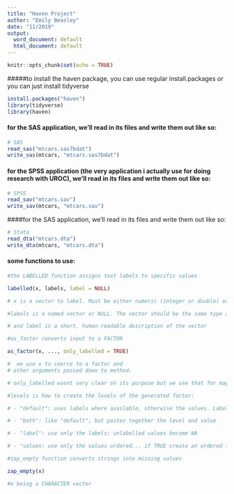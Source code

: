 ```yaml
---
title: "Haven Project"
author: "Emily Beasley"
date: "11/2019"
output:
  word_document: default
  html_document: default
---
```


```r
knitr::opts_chunk$set(echo = TRUE)
```

#####to install the haven package, you can use regular install.packages _or_ you can just install tidyverse

```r
install.packages("haven")
library(tidyverse)
library(haven)

```

#### for the SAS application, we'll read in its files and write them out like so:

```r
# SAS
read_sas("mtcars.sas7bdat")
write_sas(mtcars, "mtcars.sas7bdat")
```

#### for the SPSS application (the very application i actually use for doing research with UROC), we'll read in its files and write them out like so:

```r
# SPSS
read_sav("mtcars.sav")
write_sav(mtcars, "mtcars.sav")
```

####for the SAS application, we'll read in its files and write them out like so:

```r
# Stata
read_dta("mtcars.dta")
write_dta(mtcars, "mtcars.dta")
```

#### some functions to use:

```r
#the LABELLED function assigns text labels to specific values

labelled(x, labels, label = NULL)

# x is a vector to label. Must be either numeric (integer or double) or character.

#labels is a named vector or NULL. The vector should be the same type as x. Unlike factors, labels don't need to be exhaustive: only a fraction of the values might be labelled

# and label is a short, human-readable description of the vector

```

```r
#as_factor converts input to a FACTOR

as_factor(x, ..., only_labelled = TRUE)

#  we use x to coerce to a factor and
# other arguments passed down to method.

# only_labelled wasnt very clear on its purpose but we use that for maybe applying to labelled columns?

#levels is how to create the levels of the generated factor:

# - "default": uses labels where available, otherwise the values. Labels are sorted by value.

# - "both": like "default", but pastes together the level and value

# - "label": use only the labels; unlabelled values become NA

# - "values: use only the values ordered... if TRUE create an ordered (ordinal) factor, if FALSE (the default) create a regular (nominal) factor.
```

```r
#zap_empty function converts strings into missing values

zap_empty(x)

#x being a CHARACTER vector

```




